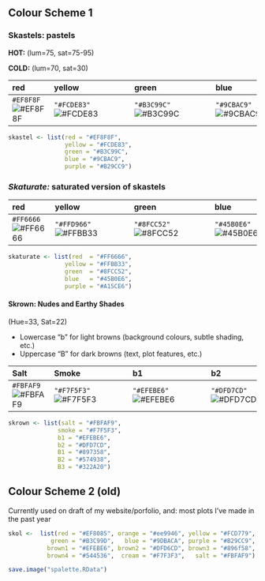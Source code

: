 ## Colour Scheme 1 

### Skastels: pastels

**HOT:**  (lum=75, sat=75-95)

**COLD:** (lum=70, sat=30)

| red         | yellow      | green       | blue        | purple      |
|:------------|:------------|:------------|:------------|:------------|
| `#EF8F8F`![#EF8F8F](https://placehold.co/15x15/EF8F8F/EF8F8F.png) | `"#FCDE83"`![#FCDE83](https://placehold.co/15x15/FCDE83/FCDE83.png) | `"#B3C99C"`![#B3C99C](https://placehold.co/15x15/B3C99C/B3C99C.png) | `"#9CBAC9"`![#9CBAC9](https://placehold.co/15x15/9CBAC9/9CBAC9.png) | `"#B29CC9"`![#B29CC9](https://placehold.co/15x15/B29CC9/B29CC9.png) |

```r
skastel <- list(red = "#EF8F8F",
                yellow = "#FCDE83",
                green = "#B3C99C",
                blue = "#9CBAC9",
                purple = "#B29CC9")
```

### *Skaturate:* saturated version of skastels

| red         | yellow      | green       | blue        | purple      |
|:------------|:------------|:------------|:------------|:------------|
| `#FF6666`![#FF6666](https://placehold.co/15x15/FF6666/FF6666.png) | `"#FFD966"`![#FFBB33](https://placehold.co/15x15/FFBB33/FFBB33.png) | `"#8FCC52"`![#8FCC52](https://placehold.co/15x15/8FCC52/8FCC52.png) | `"#45B0E6"`![#45B0E6](https://placehold.co/15x15/45B0E6/45B0E6.png) | `"#A15CE6"`![#A15CE6](https://placehold.co/15x15/A15CE6/A15CE6.png) |

```r
skaturate <- list(red  = "#FF6666",
                yellow = "#FFBB33",
                green  = "#8FCC52",
                blue   = "#45B0E6",
                purple = "#A15CE6")
```

#### Skrown: Nudes and Earthy Shades

(Hue=33, Sat=22)

* Lowercase "b" for light browns (background colours, subtle shading, etc.)
* Uppercase "B" for dark browns (text, plot features, etc.)

| Salt        | Smoke       | b1          | b2          | B1          | B2          | B3          |
|:------------|:------------|:------------|:------------|:------------|:------------|:------------|
| `#FBFAF9`![#FBFAF9](https://placehold.co/15x15/FBFAF9/FBFAF9.png) | `"#F7F5F3"`![#F7F5F3](https://placehold.co/15x15/F7F5F3/F7F5F3.png) | `"#EFEBE6"`![#EFEBE6](https://placehold.co/15x15/EFEBE6/EFEBE6.png) | `"#DFD7CD"`![#DFD7CD](https://placehold.co/15x15/DFD7CD/DFD7CD.png) | `"#897358"`![#897358](https://placehold.co/15x15/897358/897358.png) | `"#574938"`![#574938](https://placehold.co/15x15/574938/574938.png) | `"#322A20"`![#322A20](https://placehold.co/15x15/322A20/322A20.png) |

```r
skrown <- list(salt = "#FBFAF9",
              smoke = "#F7F5F3",
              b1 = "#EFEBE6",
              b2 = "#DFD7CD",
              B1 = "#897358",
              B2 = "#574938",
              B3 = "#322A20")
```



## Colour Scheme 2 (old)

Currently used on draft of my website/porfolio, and: most plots I've made in the past year

```r
skol <-  list(red = "#EF8085", orange = "#ee9946", yellow = "#FCD779",
            green = "#B3C99D",   blue = "#9DBACA", purple = "#B29CC9",
           brown1 = "#EFEBE6", brown2 = "#DFD6CD", brown3 = "#896f58",
           brown4 = "#544536",  cream = "#F7F3F3",   salt = "#FBFAF9")
```









```r
save.image("spalette.RData")
```